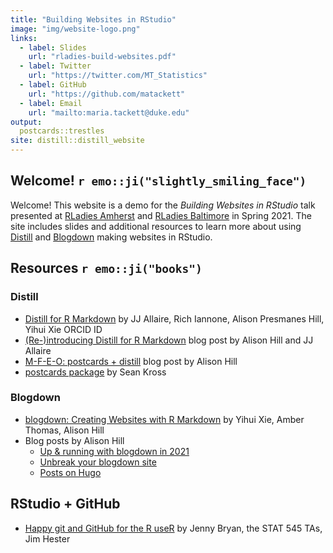 ```yaml
---
title: "Building Websites in RStudio"
image: "img/website-logo.png"
links:
  - label: Slides
    url: "rladies-build-websites.pdf"
  - label: Twitter
    url: "https://twitter.com/MT_Statistics"
  - label: GitHub
    url: "https://github.com/matackett"
  - label: Email
    url: "mailto:maria.tackett@duke.edu"
output:
  postcards::trestles
site: distill::distill_website
---
```

 
## Welcome! `r emo::ji("slightly_smiling_face")`

Welcome! This website is a demo for the *Building Websites in RStudio* talk presented at [RLadies Amherst](https://github.com/RLadies-Amherst/RLadies-Amherst) and [RLadies Baltimore](https://rladies-baltimore.github.io/) in Spring 2021. The site includes slides and additional resources to learn more about using [Distill](https://rstudio.github.io/distill/) and [Blogdown](https://bookdown.org/yihui/blogdown/) making websites in RStudio. 

## Resources `r emo::ji("books")`

### Distill 

- [Distill for R Markdown](https://rstudio.github.io/distill/) by JJ Allaire, Rich Iannone, Alison Presmanes Hill, Yihui Xie ORCID ID
- [(Re-)introducing Distill for R Markdown](https://blog.rstudio.com/2020/12/07/distill/) blog post by Alison Hill and JJ Allaire
- [M-F-E-O: postcards + distill](https://alison.rbind.io/post/2020-12-22-postcards-distill/) blog post by Alison Hill
- [postcards package](https://github.com/seankross/postcards#postcards) by Sean Kross

### Blogdown

- [blogdown: Creating Websites with R Markdown](https://bookdown.org/yihui/blogdown/) by Yihui Xie, Amber Thomas, Alison Hill
- Blog posts by Alison Hill 
  - [Up & running with blogdown in 2021](https://alison.rbind.io/post/new-year-new-blogdown/)
  - [Unbreak your blogdown site](https://alison.rbind.io/post/2020-12-27-blogdown-checks/)
  - [Posts on Hugo](https://alison.rbind.io/categories/hugo/)

## RStudio + GitHub
- [Happy git and GitHub for the R useR](https://happygitwithr.com/) by Jenny Bryan, the STAT 545 TAs, Jim Hester

